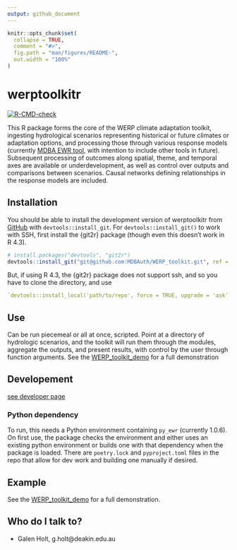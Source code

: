 ```yaml
---
output: github_document
---
```


<!-- README.md is generated from README.Rmd. Please edit that file -->

```r
knitr::opts_chunk$set(
  collapse = TRUE,
  comment = "#>",
  fig.path = "man/figures/README-",
  out.width = "100%"
)
```

# werptoolkitr

<!-- badges: start -->
[![R-CMD-check](https://github.com/MDBAuth/WERP_toolkit/actions/workflows/R-CMD-check.yaml/badge.svg)](https://github.com/MDBAuth/WERP_toolkit/actions/workflows/R-CMD-check.yaml)
<!-- badges: end -->

This R package forms the core of the WERP climate adaptation toolkit, ingesting hydrological scenarios representing historical or future climates or adaptation options, and processing those through various response models (currently [MDBA EWR tool](https://github.com/MDBAuth/EWR_tool), with intention to include other tools in future). Subsequent processing of outcomes along spatial, theme, and temporal axes are available or underdevelopment, as well as control over outputs and comparisons between scenarios. Causal networks defining relationships in the response models are included.

## Installation

You should be able to install the development version of werptoolkitr from [GitHub](https://github.com/MDBAuth/WERP_toolkit) with `devtools::install_git`. For `devtools::install_git()` to work with SSH, first install the {git2r} package (though even this doesn't work in R 4.3).

``` r
# install.packages("devtools", "git2r")
devtools::install_git("git@github.com:MDBAuth/WERP_toolkit.git", ref = 'master', force = TRUE, upgrade = 'ask')
```

But, if using R 4.3, the {git2r} package does not support ssh, and so you have to clone the directory, and use

``` r
`devtools::install_local('path/to/repo', force = TRUE, upgrade = 'ask')`
```

## Use
Can be run piecemeal or all at once, scripted. Point at a directory of hydrologic scenarios, and the toolkit will run them through the modules, aggregate the outputs, and present results, with control by the user through function arguments. See the [WERP_toolkit_demo](https://special-disco-eyonrvy.pages.github.io/) for a full demonstration

## Developement 
[see developer page](developer.md)

### Python dependency
To run, this needs a Python environment containing `py_ewr` (currently 1.0.6). On first use, the package checks the environment and either uses an existing python environment or builds one with that dependency when the package is loaded. There are `poetry.lock` and `pyproject.toml` files in the repo that allow for dev work and building one manually if desired.

## Example

See the [WERP_toolkit_demo](https://special-disco-eyonrvy.pages.github.io/) for a full demonstration.

## Who do I talk to? ##

* Galen Holt, g.holt@deakin.edu.au
